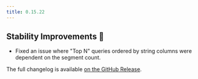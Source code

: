 ```yaml
---
title: 0.15.22
---
```


## Stability Improvements 💪

- Fixed an issue where "Top N" queries ordered by string columns were dependent on the segment count.

The full changelog is available [on the GitHub Release](https://github.com/paradedb/paradedb/releases/tag/v0.15.22).
